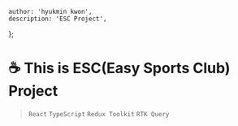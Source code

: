 	author: 'hyukmin kwon',
	description: 'ESC Project',
};

# ☕️ This is ESC(Easy Sports Club) Project

> `React` `TypeScript` `Redux Toolkit` `RTK Query`

